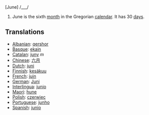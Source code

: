 [June] /___/

#June is the sixth [[month]] in the Gregorian [[calendar]]. It has 30 [[day]]s.

==Translations==
*[[Albanian]]: [[qershor]]
*[[Basque]]: [[ekain]]
*[[Catalan]]: [[juny]] ''m''
*[[Chinese]]: [[六月]]
*[[Dutch]]: [[juni]]
*[[Finnish]]: [[kesäkuu]]
*[[French]]: [[juin]]
*[[German]]: [[Juni]]
*[[Interlingua]]: [[junio]]
*[[Maori]]: [[hune]]
*[[Polish]]: [[czerwiec]]
*[[Portuguese]]: [[junho]]
*[[Spanish]]: [[junio]]